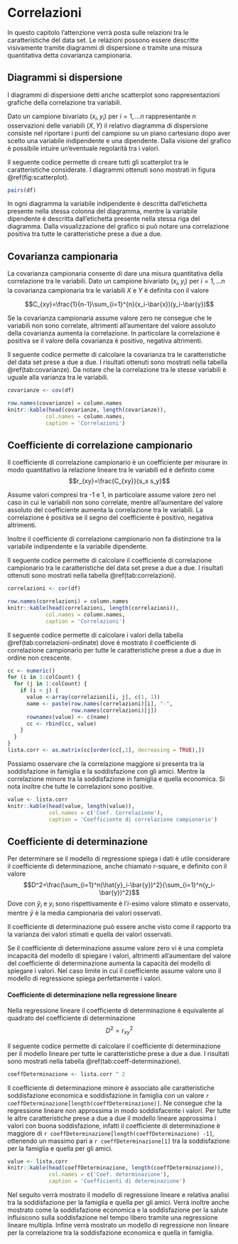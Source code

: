 ```r
```

```r
```

# Correlazioni

In questo capitolo l'attenzione verrà posta sulle relazioni tra le caratteristiche del data set.
Le relazioni possono essere descritte visivamente tramite diagrammi di dispersione o tramite una 
misura quantitativa detta covarianza campionaria.


## Diagrammi si dispersione

I diagrammi di dispersione detti anche scatterplot sono rappresentazioni grafiche della correlazione
tra variabili.

Dato un campione bivariato $(x_i, y_i)$ per $i=1,...n$ rappresentante $n$ osservazioni delle variabili
$(X, Y)$ il relativo diagramma di dispersione consiste nel riportare i punti del campione su un piano cartesiano dopo aver scelto una variabile indipendente e una dipendente.
Dalla visione del grafico è possibile intuire un'eventuale regolarità tra i valori.

Il seguente codice permette di creare tutti gli scatterplot tra le caratteristiche considerate.
I diagrammi ottenuti sono mostrati in figura \@ref(fig:scatterplot).
```r
pairs(df)
```

In ogni diagramma la variabile indipendente è descritta dall'etichetta presente nella stessa colonna
del diagramma, mentre la variabile dipendente è descritta dall'etichetta presente nella stessa riga
del diagramma.
Dalla visualizzazione del grafico si può notare una correlazione positiva tra tutte le caratteristiche
prese a due a due.

## Covarianza campionaria

La covarianza campionaria consente di dare una misura quantitativa della correlazione tra le variabili.
Dato un campione bivariato $(x_i, y_i)$ per $i=1,...n$ la covarianza campionaria tra le variabili
$X$ e $Y$ è definita con il valore

$$C_{xy}=\frac{1}{n-1}\sum_{i=1}^{n}(x_i-\bar{x})(y_i-\bar{y})$$

Se la covarianza campionaria assume valore zero ne consegue che le variabili non sono correlate,
altrimenti all'aumentare del valore assoluto della covarianza aumenta la correlazione.
In particolare la correlazione è positiva se il valore della covarianza è positivo, negativa altrimenti.

Il seguente codice permette di calcolare la covarianza tra le caratteristiche del data set prese a due a due.
I risultati ottenuti sono mostrati nella tabella \@ref(tab:covarianze).
Da notare che la correlazione tra le stesse variabili è uguale alla varianza tra le variabili.
```r
covarianze <- cov(df)
```

```r
row.names(covarianze) = column.names
knitr::kable(head(covarianze, length(covarianze)),
            col.names = column.names,
            caption = 'Correlazioni')
```




## Coefficiente di correlazione campionario

Il coefficiente di correlazione campionario è un coefficiente per misurare in modo quantitativo 
la relazione lineare tra le variabili ed è definito come
$$r_{xy}=\frac{C_{xy}}{s_x s_y}$$


Assume valori compresi tra -1 e 1,
in particolare assume valore zero nel caso in cui le variabili non sono correlate, mentre all'aumentare
del valore assoluto del coefficiente aumenta la correlazione tra le variabili.
La correlazione è positiva se il segno del coefficiente è positivo, negativa altrimenti.

Inoltre il coefficiente di correlazione campionario non fa distinzione tra la variabile indipendente e la variabile dipendente.

Il seguente codice permette di calcolare il coefficiente di correlazione campionario tra le caratteristiche del data set prese a due a due.
I risultati ottenuti sono mostrati nella tabella \@ref(tab:correlazioni).

```r
correlazioni <- cor(df)
```

```r
row.names(correlazioni) = column.names
knitr::kable(head(correlazioni, length(correlazioni)),
            col.names = column.names,
            caption = 'Correlazioni')
```

Il seguente codice permette di calcolare i valori della tabella \@ref(tab:correlazioni-ordinate) dove è mostrato
il coefficiente di correlazione campionario per tutte le caratteristiche prese a due a due in ordine 
non crescente. 

```r
cc <- numeric()
for (i in 1:colCount) {
  for (j in 1:colCount) {
    if (i < j) {
      value <-array(correlazioni[i, j], c(1, 1))
      name <- paste(row.names(correlazioni)[i], "-",
                    row.names(correlazioni)[j])
      rownames(value) <- c(name)
      cc <- rbind(cc, value)
    }
  }
}
lista.corr <- as.matrix(cc[order(cc[,1], decreasing = TRUE),])
```

Possiamo osservare che la correlazione maggiore si presenta tra la soddisfazione in famiglia e la
soddisfazione con gli amici.
Mentre la correlazione minore tra la soddisfazione in famiglia e quella economica.
Si nota inoltre che tutte le correlazioni sono positive.

```r
value <- lista.corr
knitr::kable(head(value, length(value)),
             col.names = c('Coef. Correlazione'),
             caption = 'Coefficiente di correlazione campionario')
```

## Coefficiente di determinazione

Per determinare se il modello di regressione spiega i dati è utile considerare il coefficiente di determinazione, anche chiamato r-square, e definito con il valore
$$D^2=\frac{\sum_{i=1}^n(\hat{y}_i-\bar{y})^2}{\sum_{i=1}^n(y_i-\bar{y})^2}$$
Dove con $\hat{y}_i$ e $y_i$ sono rispettivamente è l'$i$-esimo valore stimato e osservato, mentre $\bar{y}$ è la media campionaria dei valori osservati. 

Il coefficiente di determinazione può essere anche visto come il rapporto tra la varianza dei valori stimati e quella dei valori osservati.

Se il coefficiente di determinazione assume valore zero vi è una completa incapacità del modello di spiegare i valori,
altrimenti all'aumentare del valore del coefficiente di determinazione aumenta la capacità del modello
di spiegare i valori. Nel caso limite in cui il coefficiente assume valore uno il modello di regressione spiega perfettamente i valori.

#### Coefficiente di determinazione nella regressione lineare
Nella regressione lineare il coefficiente di determinazione è equivalente al quadrato del coefficiente di determinazione
$$D^2=r_{xy}^2$$

Il seguente codice permette di calcolare il coefficiente di determinazione per il modello lineare 
per tutte le caratteristiche prese a due a due.
I risultati sono mostrati nella tabella \@ref(tab:coeff-determinazione).
```r
coeffDeterminazione <- lista.corr ^ 2
```

Il coefficiente di determinazione minore è associato alle caratteristiche soddisfazione economica e soddisfazione in famiglia
con un valore `r coeffDeterminazione[length(coeffDeterminazione)]`. Ne consegue che la regressione lineare non approssima in modo soddisfacente i valori.
Per tutte le altre caratteristiche prese a due a due il modello lineare approssima i valori con buona soddisfazione, infatti il coefficiente di determinazione è maggiore di `r coeffDeterminazione[length(coeffDeterminazione) -1]`, 
ottenendo un massimo pari a `r coeffDeterminazione[1]` tra la soddisfazione per la famiglia e quella per gli amici.

```r
value <- lista.corr
knitr::kable(head(coeffDeterminazione, length(coeffDeterminazione)),
             col.names = c('Coef. determinazione'),
             caption = 'Coefficienti di determinazione')
```

Nel seguito verrà mostrato il modello di regressione lineare e relativa analisi 
tra la soddisfazione per la famiglia e quella per gli amici.
Verrà inoltre anche mostrato come la soddisfazione economica e la soddisfazione 
per la salute influiscono sulla soddisfazione nel tempo libero tramite una
regressione lineare multipla.
Infine verrà mostrato un modello di regressione non lineare per la correlazione tra 
la soddisfazione economica e quella in famiglia.

